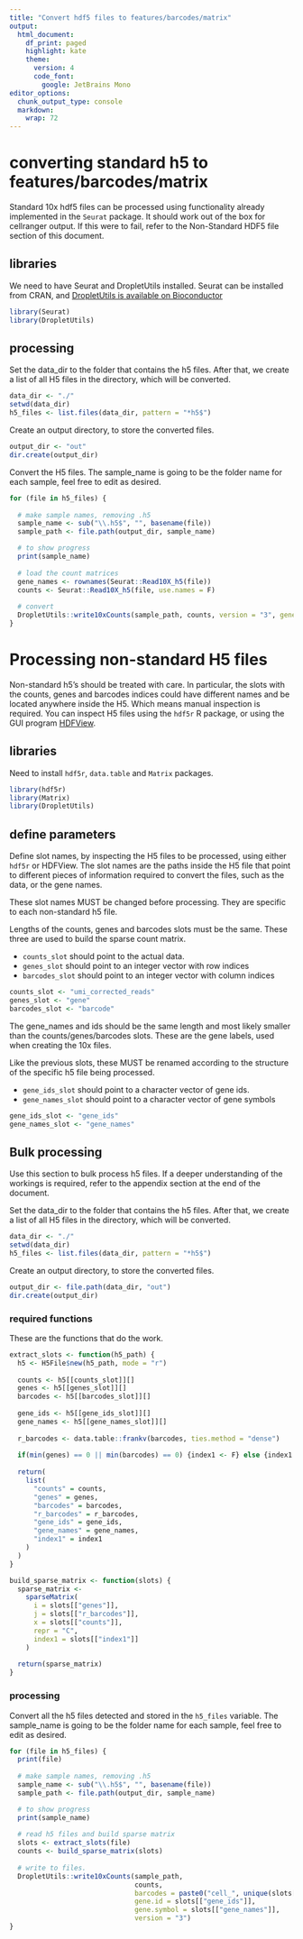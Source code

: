```yaml
---
title: "Convert hdf5 files to features/barcodes/matrix"
output:
  html_document:
    df_print: paged
    highlight: kate
    theme:
      version: 4
      code_font: 
        google: JetBrains Mono
editor_options:
  chunk_output_type: console
  markdown:
    wrap: 72
---
```



# converting standard h5 to features/barcodes/matrix

Standard 10x hdf5 files can be processed using functionality already implemented
in the `Seurat` package. It should work out of the box for cellranger output. 
If this were to fail, refer to the Non-Standard HDF5 file section of this document.

## libraries

We need to have Seurat and DropletUtils installed. 
Seurat can be installed from CRAN, and [DropletUtils is available on Bioconductor](https://bioconductor.org/packages/release/bioc/html/DropletUtils.html)

```r
library(Seurat)
library(DropletUtils)
```

## processing

Set the data_dir to the folder that contains the h5 files. After that, we create
a list of all H5 files in the directory, which will be converted.

```r
data_dir <- "./"
setwd(data_dir)
h5_files <- list.files(data_dir, pattern = "*h5$")
```

Create an output directory, to store the converted files.

```r
output_dir <- "out"
dir.create(output_dir)
```

Convert the H5 files. The sample_name is going to be the folder name for each sample,
feel free to edit as desired.

```r

for (file in h5_files) {
  
  # make sample names, removing .h5
  sample_name <- sub("\\.h5$", "", basename(file))
  sample_path <- file.path(output_dir, sample_name)

  # to show progress
  print(sample_name)
  
  # load the count matrices
  gene_names <- rownames(Seurat::Read10X_h5(file))
  counts <- Seurat::Read10X_h5(file, use.names = F)
  
  # convert
  DropletUtils::write10xCounts(sample_path, counts, version = "3", gene.symbol = gene_names)
}
```

# Processing non-standard H5 files

Non-standard h5's should be treated with care. In particular, the slots with the counts,
genes and barcodes indices could have different names and be located anywhere inside
the H5. Which means manual inspection is required. You can inspect H5 files 
using the `hdf5r` R package, or using the GUI program [HDFView](https://www.hdfgroup.org/downloads/hdfview/).

## libraries

Need to install `hdf5r`, `data.table` and `Matrix` packages. 

```r
library(hdf5r)
library(Matrix)
library(DropletUtils)
```

## define parameters

Define slot names, by inspecting the H5 files to be processed, using either `hdf5r`
or HDFView. The slot names are the paths inside the H5 file that point to different
pieces of information required to convert the files, such as the data, or the gene names.

These slot names MUST be changed before processing. They are specific to each non-standard h5 file.

Lengths of the counts, genes and barcodes slots must be the same. These three are
used to build the sparse count matrix.

- `counts_slot` should point to the actual data.
- `genes_slot` should point to an integer vector with row indices
- `barcodes_slot` should point to an integer vector with column indices

```r
counts_slot <- "umi_corrected_reads"
genes_slot <- "gene"
barcodes_slot <- "barcode"
```

The gene_names and ids should be the same length and most likely smaller than the
counts/genes/barcodes slots. These are the gene labels, used when creating the 
10x files.

Like the previous slots, these MUST be renamed according to the structure of the specific h5 file being processed.

- `gene_ids_slot` should point to a character vector of gene ids.
- `gene_names_slot` should point to a character vector of gene symbols

```r
gene_ids_slot <- "gene_ids"
gene_names_slot <- "gene_names"
```

## Bulk processing

Use this section to bulk process h5 files. If a deeper understanding of the workings
is required, refer to the appendix section at the end of the document.

Set the data_dir to the folder that contains the h5 files. After that, we create
a list of all H5 files in the directory, which will be converted.

```r
data_dir <- "./"
setwd(data_dir)
h5_files <- list.files(data_dir, pattern = "*h5$")
```

Create an output directory, to store the converted files.

```r
output_dir <- file.path(data_dir, "out")
dir.create(output_dir)
```

### required functions

These are the functions that do the work.

```r
extract_slots <- function(h5_path) {
  h5 <- H5File$new(h5_path, mode = "r")
  
  counts <- h5[[counts_slot]][]
  genes <- h5[[genes_slot]][]
  barcodes <- h5[[barcodes_slot]][]
  
  gene_ids <- h5[[gene_ids_slot]][]
  gene_names <- h5[[gene_names_slot]][]
  
  r_barcodes <- data.table::frankv(barcodes, ties.method = "dense")
  
  if(min(genes) == 0 || min(barcodes) == 0) {index1 <- F} else {index1 <- T}
  
  return(
    list(
      "counts" = counts,
      "genes" = genes,
      "barcodes" = barcodes,
      "r_barcodes" = r_barcodes,
      "gene_ids" = gene_ids,
      "gene_names" = gene_names,
      "index1" = index1
    )
  )
}

build_sparse_matrix <- function(slots) {
  sparse_matrix <-
    sparseMatrix(
      i = slots[["genes"]],
      j = slots[["r_barcodes"]],
      x = slots[["counts"]],
      repr = "C",
      index1 = slots[["index1"]]
    )
  
  return(sparse_matrix)
}

```

### processing

Convert all the h5 files detected and stored in the `h5_files` variable.
The sample_name is going to be the folder name for each sample, feel free to edit as desired.

```r
for (file in h5_files) {
  print(file)
  
  # make sample names, removing .h5
  sample_name <- sub("\\.h5$", "", basename(file))
  sample_path <- file.path(output_dir, sample_name)

  # to show progress
  print(sample_name)
  
  # read h5 files and build sparse matrix
  slots <- extract_slots(file)
  counts <- build_sparse_matrix(slots)
  
  # write to files.
  DropletUtils::write10xCounts(sample_path,
                               counts,
                               barcodes = paste0("cell_", unique(slots[["barcodes"]])),
                               gene.id = slots[["gene_ids"]],
                               gene.symbol = slots[["gene_names"]],
                               version = "3")
}
```
